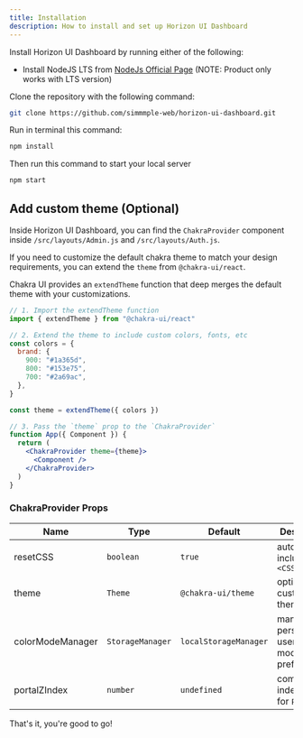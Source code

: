 ```yaml
---
title: Installation
description: How to install and set up Horizon UI Dashboard
---
```


Install Horizon UI Dashboard by running either of the following:

- Install NodeJS LTS from
  [NodeJs Official Page](https://nodejs.org/en/?ref=creativetim) (NOTE: Product
  only works with LTS version)

Clone the repository with the following command:

```bash
git clone https://github.com/simmmple-web/horizon-ui-dashboard.git
```

Run in terminal this command:

```bash
npm install
```

Then run this command to start your local server

```bash
npm start
```

## Add custom theme (Optional)

Inside Horizon UI Dashboard, you can find the `ChakraProvider` component inside
`/src/layouts/Admin.js` and `/src/layouts/Auth.js`.

If you need to customize the default chakra theme to match your design
requirements, you can extend the `theme` from `@chakra-ui/react`.

Chakra UI provides an `extendTheme` function that deep merges the default theme
with your customizations.

```jsx live=false
// 1. Import the extendTheme function
import { extendTheme } from "@chakra-ui/react"

// 2. Extend the theme to include custom colors, fonts, etc
const colors = {
  brand: {
    900: "#1a365d",
    800: "#153e75",
    700: "#2a69ac",
  },
}

const theme = extendTheme({ colors })

// 3. Pass the `theme` prop to the `ChakraProvider`
function App({ Component }) {
  return (
    <ChakraProvider theme={theme}>
      <Component />
    </ChakraProvider>
  )
}
```

### ChakraProvider Props

| Name             | Type             | Default               | Description                                         |
| ---------------- | ---------------- | --------------------- | --------------------------------------------------- |
| resetCSS         | `boolean`        | `true`                | automatically includes `<CSSReset />`               |
| theme            | `Theme`          | `@chakra-ui/theme`    | optional custom theme                               |
| colorModeManager | `StorageManager` | `localStorageManager` | manager to persist a users color mode preference in |
| portalZIndex     | `number`         | `undefined`           | common z-index to use for `Portal`                  |

That's it, you're good to go!

